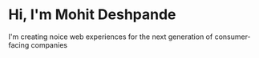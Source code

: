 # Hi, I'm Mohit Deshpande

I'm creating noice web experiences for the next generation of consumer-facing companies
